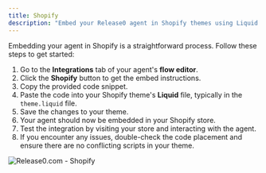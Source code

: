 ```yaml
---
title: Shopify
description: "Embed your Release0 agent in Shopify themes using Liquid files."
---
```

Embedding your agent in Shopify is a straightforward process. Follow these steps to get started:
1. Go to the **Integrations** tab of your agent's **flow editor**.
2. Click the **Shopify** button to get the embed instructions.
3. Copy the provided code snippet.
4. Paste the code into your Shopify theme's **Liquid** file, typically in the `theme.liquid` file.
5. Save the changes to your theme.
6. Your agent should now be embedded in your Shopify store.
7. Test the integration by visiting your store and interacting with the agent.
8. If you encounter any issues, double-check the code placement and ensure there are no conflicting scripts in your theme.


<Frame style={{ maxWidth: '400px' }}>
  <img src="/images/integrations/shopify-integration.png" alt="Release0.com - Shopify" />
</Frame>

